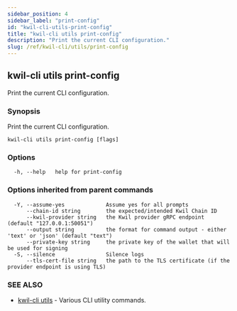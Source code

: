 ```yaml
---
sidebar_position: 4
sidebar_label: "print-config"
id: "kwil-cli-utils-print-config"
title: "kwil-cli utils print-config"
description: "Print the current CLI configuration."
slug: /ref/kwil-cli/utils/print-config
---
```


## kwil-cli utils print-config

Print the current CLI configuration.

### Synopsis

Print the current CLI configuration.

```
kwil-cli utils print-config [flags]
```

### Options

```
  -h, --help   help for print-config
```

### Options inherited from parent commands

```
  -Y, --assume-yes             Assume yes for all prompts
      --chain-id string        the expected/intended Kwil Chain ID
      --kwil-provider string   the Kwil provider gRPC endpoint (default "127.0.0.1:50051")
      --output string          the format for command output - either 'text' or 'json' (default "text")
      --private-key string     the private key of the wallet that will be used for signing
  -S, --silence                Silence logs
      --tls-cert-file string   the path to the TLS certificate (if the provider endpoint is using TLS)
```

### SEE ALSO

* [kwil-cli utils](/docs/ref/kwil-cli/utils)	 - Various CLI utility commands.

